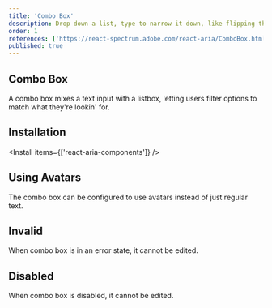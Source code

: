 ```yaml
---
title: 'Combo Box'
description: Drop down a list, type to narrow it down, like flipping through a phone book with a quick finder tool.
order: 1
references: ['https://react-spectrum.adobe.com/react-aria/ComboBox.html#props']
published: true
---
```


## Combo Box

A combo box mixes a text input with a listbox, letting users filter options to match what they're lookin' for.

<How minW72 toUse='pickers/combo-box-demo' />

## Installation

<Install items={['react-aria-components']} />

<SourceCode toShow='combo-box' />

## Using Avatars

The combo box can be configured to use avatars instead of just regular text.

<How minW72 toUse='pickers/combo-box-avatar-demo' />

## Invalid

When combo box is in an error state, it cannot be edited.

<How minW72 toUse='pickers/combo-box-invalid-demo' />

## Disabled

When combo box is disabled, it cannot be edited.

<How minW72 toUse='pickers/combo-box-disabled-demo' />
